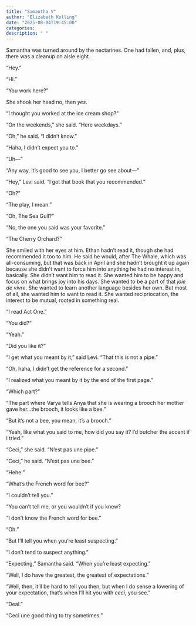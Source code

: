 ```yaml
---
title: "Samantha V"
author: "Elizabeth Kolling"
date: "2025-08-04T19:45:00"
categories: 
description: " "
---
```



Samantha was turned around by the nectarines. One had fallen, and, plus, there was a cleanup on aisle eight. 

“Hey.”

“Hi.”

"You work here?"

She shook her head no, then *yes*.

"I thought you worked at the ice cream shop?"

"On the weekends," she said. "Here weekdays."

"Oh," he said. "I didn't know."

"Haha, I didn't expect you to."

"Uh—"

"Any way, it's good to see you, I better go see about—"

“Hey,” Levi said. “I got that book that you recommended.”

“Oh?”

“The play, I mean.”

“Oh, The Sea Gull?”

“No, the one you said was your favorite.”

“The Cherry Orchard?”

She smiled with her eyes at him. Ethan hadn’t read it, though she had recommended it too to him. He said he would, after The Whale, which was all-consuming, but that was back in April and she hadn’t brought it up again because she didn’t want to force him into anything he had no interest in, basically. She didn’t want him to read it. She wanted him to be happy and focus on what brings joy into his days. She wanted to be a part of that *joie de vivre*. She wanted to learn another language besides her own. But most of all, she wanted him to want to read it. She wanted recipriocation, the interest to be mutual, rooted in something real.   

“I read Act One.”

“You did?”

“Yeah.”

“Did you like it?”

“I get what you meant by it,” said Levi. “That this is not a pipe.” 

“Oh, haha, I didn’t get the reference for a second.”

“I realized what you meant by it by the end of the first page.”

“Which part?”

“The part where Varya tells Anya that she is wearing a brooch her mother gave her…the brooch, it looks like a bee.” 

“But it’s not a bee, you mean, it’s a brooch.” 

“Yeah, like what you said to me, how did you say it? I’d butcher the accent if I tried.”

“Ceci,” she said. “N’est pas une pipe.” 

“Ceci,” he said. “N’est pas une bee.”

“Hehe.”

“What’s the French word for bee?”

“I couldn’t tell you.”

“You can’t tell me, or you wouldn’t if you knew?

“I don’t know the French word for bee.”

“Oh.”

“But I’ll tell you when you’re least suspecting.”

“I don’t tend to suspect anything.” 

“Expecting,” Samantha said. “When you’re least expecting.”

“Well, I do have the greatest, the greatest of expectations.”

“Well, then, it’ll be hard to tell you then, but when I do sense a lowering of your expectation, that’s when I’ll hit you with *ceci*, you see.”

“Deal.”

“Ceci une good thing to try sometimes.”